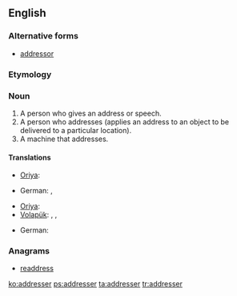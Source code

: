 ==English==

===Alternative forms===
* [[addressor]]

===Etymology===
{{suffix|address|er}}

===Noun===
{{en-noun}}

# A person who gives an address or speech.
# A person who addresses (applies an address to an object to be delivered to a particular location).
# A machine that addresses.

====Translations====
{{trans-top|a person who gives an address or speech}}
{{trans-mid}}
* [[Oriya]]: {{t-|or|ବକ୍ତା|sc=Orya}}
{{trans-bottom}}

{{trans-top|a person who addresses}}
* German: {{t-|de|Versender|m}}, {{t-|de|Versenderin|f}}
{{trans-mid}}
* [[Oriya]]: {{t-|or|ପ୍ରେରକ|sc=Orya}}
* [[Volapük]]: {{qualifier|male or female}} {{t+|vo|ladetan}}, {{qualifier|male}} {{t-|vo|hiladetan}}, {{qualifier|female}} {{t-|vo|jiladetan}}
{{trans-bottom}}

{{trans-top|a machine that addresses}}
* German: {{t-|de|Adressiermaschine|f}}
{{trans-mid}}
{{trans-bottom}}

===Anagrams===
* [[readdress#English|readdress]]

[[ko:addresser]]
[[ps:addresser]]
[[ta:addresser]]
[[tr:addresser]]